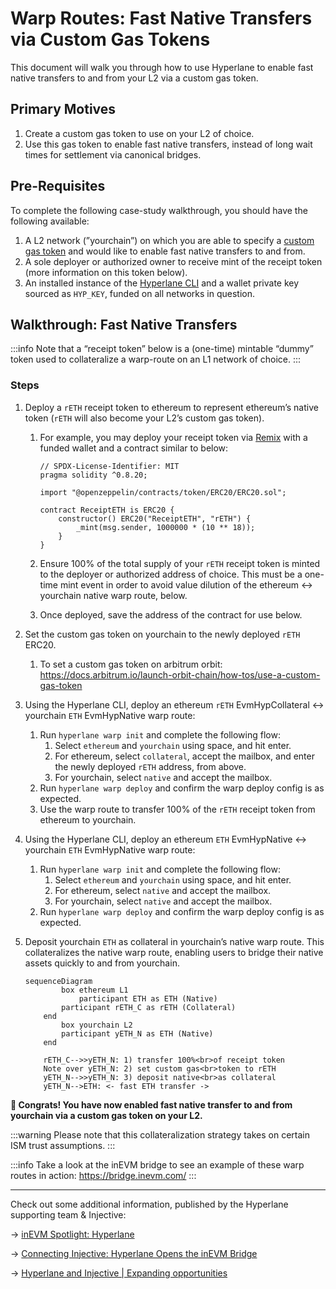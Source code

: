 # Warp Routes: Fast Native Transfers via Custom Gas Tokens

This document will walk you through how to use Hyperlane to enable fast native transfers to and from your L2 via a custom gas token.

## Primary Motives

1. Create a custom gas token to use on your L2 of choice.
2. Use this gas token to enable fast native transfers, instead of long wait times for settlement via canonical bridges.

## Pre-Requisites

To complete the following case-study walkthrough, you should have the following available:

1. A L2 network (”yourchain”) on which you are able to specify a [custom gas token](https://docs.arbitrum.io/launch-orbit-chain/how-tos/use-a-custom-gas-token) and would like to enable fast native transfers to and from.
2. A sole deployer or authorized owner to receive mint of the receipt token (more information on this token below).
3. An installed instance of the [Hyperlane CLI](https://docs.hyperlane.xyz/docs/reference/cli) and a wallet private key sourced as `HYP_KEY`, funded on all networks in question.

## Walkthrough: Fast Native Transfers

:::info
Note that a “receipt token” below is a (one-time) mintable “dummy” token used to collateralize a warp-route on an L1 network of choice.
:::

### Steps

1. Deploy a `rETH` receipt token to ethereum to represent ethereum’s native token (`rETH` will also become your L2’s custom gas token).
    1. For example, you may deploy your receipt token via [Remix](https://www.notion.so/Warp-Routes-Custom-Gas-Tokens-Fast-Native-Transfers-v1-e984996a93be4458906b5ed565ee87b8?pvs=21) with a funded wallet and a contract similar to below:

        ```solidity
        // SPDX-License-Identifier: MIT
        pragma solidity ^0.8.20;

        import "@openzeppelin/contracts/token/ERC20/ERC20.sol";

        contract ReceiptETH is ERC20 {
            constructor() ERC20("ReceiptETH", "rETH") {
                _mint(msg.sender, 1000000 * (10 ** 18));
            }
        }
        ```

    2. Ensure 100% of the total supply of your `rETH` receipt token is minted to the deployer or authorized address of choice. This must be a one-time mint event in order to avoid value dilution of the ethereum ↔ yourchain native warp route, below.
    3. Once deployed, save the address of the contract for use below.
2. Set the custom gas token on yourchain to the newly deployed `rETH` ERC20.
    1. To set a custom gas token on arbitrum orbit: https://docs.arbitrum.io/launch-orbit-chain/how-tos/use-a-custom-gas-token
3. Using the Hyperlane CLI, deploy an ethereum `rETH` EvmHypCollateral ↔ yourchain `ETH` EvmHypNative warp route:
    1. Run `hyperlane warp init` and complete the following flow:
        1. Select `ethereum` and `yourchain` using space, and hit enter.
        2. For ethereum, select `collateral`, accept the mailbox, and enter the newly deployed `rETH` address, from above.
        3. For yourchain, select `native` and accept the mailbox.
    2. Run `hyperlane warp deploy` and confirm the warp deploy config is as expected.
    3. Use the warp route to transfer 100% of the `rETH` receipt token from ethereum to yourchain.
4. Using the Hyperlane CLI, deploy an ethereum `ETH` EvmHypNative ↔ yourchain `ETH` EvmHypNative warp route:
    1. Run `hyperlane warp init` and complete the following flow:
        1. Select `ethereum` and `yourchain` using space, and hit enter.
        2. For ethereum, select `native` and accept the mailbox.
        3. For yourchain, select `native` and accept the mailbox.
    2. Run `hyperlane warp deploy` and confirm the warp deploy config is as expected.
5. Deposit yourchain `ETH` as collateral in yourchain’s native warp route. This collateralizes the native warp route, enabling users to bridge their native assets quickly to and from yourchain.

    ```mermaid
    sequenceDiagram
    		box ethereum L1
    			participant ETH as ETH (Native)
    	    participant rETH_C as rETH (Collateral)
        end
    		box yourchain L2
    	    participant yETH_N as ETH (Native)
        end

        rETH_C-->>yETH_N: 1) transfer 100%<br>of receipt token
        Note over yETH_N: 2) set custom gas<br>token to rETH
        yETH_N-->>yETH_N: 3) deposit native<br>as collateral
        yETH_N-->ETH: <- fast ETH transfer ->
    ```


**🎉 Congrats! You have now enabled fast native transfer to and from yourchain via a custom gas token on your L2.**

:::warning
Please note that this collateralization strategy takes on certain ISM trust assumptions.
:::

:::info
Take a look at the inEVM bridge to see an example of these warp routes in action: https://bridge.inevm.com/
:::

---

Check out some additional information, published by the Hyperlane supporting team & Injective:

→ [inEVM Spotlight: Hyperlane](https://blog.injective.com/en/inevm-spotlight-hyperlane-2/)

→ [Connecting Injective: Hyperlane Opens the inEVM Bridge](https://medium.com/hyperlane/connecting-injective-hyperlane-opens-the-inevm-bridge-6f1d3edf0ff8)

→ [Hyperlane and Injective | Expanding opportunities](https://medium.com/@kobriyyu/hyperlane-and-injective-expanding-opportunities-8ce170b72da7)
